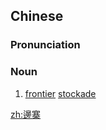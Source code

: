 {{also|边寨}}
==Chinese==
{{zh-forms|s=边寨}}

===Pronunciation===
{{zh-pron
|m=biānzhài
|cat=n
}}

===Noun===
{{zh-noun}}

# [[frontier]] [[stockade]]

[[zh:邊寨]]